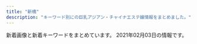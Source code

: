 ```yaml
---
title: "新橋"
description: "キーワード別にの巨乳アジアン・チャイナエステ嬢情報をまとめました。"
---
```


新着画像と新着キーワードをまとめています。
2021年02月03日の情報です。

<DmmAffiliateIns />
<KeywordTable
  shops={
    [
    {
        "station": "JR\u6d5c\u677e\u753a\u99c5\u5317\u53e3",
        "url": "https://hamamatsucho-mensesthe.net/",
        "keywords": {
            "D": 32,
            "E": 11,
            "C": 7
        },
        "name": "SERA",
        "img_links": [
            "https://hamamatsucho-mensesthe.net/images/footer-r.png",
            "https://hamamatsucho-mensesthe.net/staff/top/mitsuki-s1.jpg",
            "https://hamamatsucho-mensesthe.net/wp/images/clear.png",
            "https://hamamatsucho-mensesthe.net/wp/wp-content/uploads/2020/11/urara.jpg",
            "https://hamamatsucho-mensesthe.net/images/clear.png",
            "https://hamamatsucho-mensesthe.net/wp/icon/line.png",
            "https://hamamatsucho-mensesthe.net/wp/wp-content/uploads/2019/10/eri-150x150.jpg",
            "https://hamamatsucho-mensesthe.net/staff/top/rin-s1.jpg",
            "https://hamamatsucho-mensesthe.net/room/room-l3.jpg",
            "https://hamamatsucho-mensesthe.net/link/mens-esthe.png",
            "https://hamamatsucho-mensesthe.net/staff/top/ayaka-s1.jpg",
            "https://hamamatsucho-mensesthe.net/room/room-l1.jpg",
            "https://hamamatsucho-mensesthe.net/staff/top/yuna-s1.jpg",
            "https://hamamatsucho-mensesthe.net/room/room-l6.jpg",
            "https://hamamatsucho-mensesthe.net/wp/wp-content/uploads/2019/07/587590BB-96D0-4887-BE26-3B1413FF7283-150x150.jpeg",
            "https://hamamatsucho-mensesthe.net/wp/wp-content/uploads/2021/01/yuna.jpg",
            "https://hamamatsucho-mensesthe.net/icon/twitter.png",
            "https://hamamatsucho-mensesthe.net/staff/top/miyu-s1.jpg",
            "https://hamamatsucho-mensesthe.net/wp/images/mensesthe.jpg",
            "https://hamamatsucho-mensesthe.net/wp/wp-content/uploads/2020/08/ayaka.jpg",
            "https://hamamatsucho-mensesthe.net/room/room-l2.jpg",
            "https://hamamatsucho-mensesthe.net/images/flower.png",
            "https://hamamatsucho-mensesthe.net/wp/wp-content/uploads/2019/07/0677E994-1DBF-4E0E-AB70-7CA5C034B140-150x150.jpeg",
            "https://hamamatsucho-mensesthe.net/wp/wp-content/uploads/2020/01/misaki-l2.jpg",
            "https://hamamatsucho-mensesthe.net/icon/facebook.png",
            "https://hamamatsucho-mensesthe.net/icon/google_plus.png",
            "https://hamamatsucho-mensesthe.net/room/room-l4.jpg",
            "https://hamamatsucho-mensesthe.net/wp/wp-content/uploads/2020/01/emi-l1.jpg",
            "https://hamamatsucho-mensesthe.net/wp/wp-content/uploads/2020/02/stand-by.jpg",
            "https://hamamatsucho-mensesthe.net/wp/images/top2.jpg",
            "https://hamamatsucho-mensesthe.net/wp/images/top3.jpg",
            "https://hamamatsucho-mensesthe.net/images/footer-l.png",
            "https://hamamatsucho-mensesthe.net/wp/wp-content/uploads/2020/01/nao.jpg",
            "https://hamamatsucho-mensesthe.net/staff/top/emi-s1.jpg",
            "https://hamamatsucho-mensesthe.net/wp/wp-content/uploads/2019/05/rin-150x150.jpg",
            "https://hamamatsucho-mensesthe.net/wp/icon/facebook.png",
            "https://hamamatsucho-mensesthe.net/staff/top/nao-s1.jpg",
            "https://hamamatsucho-mensesthe.net/staff/top/aki-s1.jpg",
            "https://hamamatsucho-mensesthe.net/wp/wp-content/uploads/2020/09/rin.jpg",
            "https://hamamatsucho-mensesthe.net/icon/line.png",
            "https://hamamatsucho-mensesthe.net/wp/wp-content/uploads/2020/10/aki-150x150.jpg",
            "https://hamamatsucho-mensesthe.net/wp/wp-content/uploads/2020/01/mitsuki.jpg",
            "https://hamamatsucho-mensesthe.net/wp/images/top1.jpg",
            "https://hamamatsucho-mensesthe.net/room/room-l5.jpg",
            "https://hamamatsucho-mensesthe.net/wp/wp-content/uploads/2020/02/1714CAA8-3D57-4009-AB72-F5A8E6B60310.jpeg",
            "https://hamamatsucho-mensesthe.net/wp/icon/google_plus.png",
            "https://hamamatsucho-mensesthe.net/wp/icon/twitter.png"
        ]
    },
    {
        "url": "https://minazuki-tokyo.com/",
        "name": "\u6c34\u7121\u6708\uff5e\u307f\u306a\u3065\u304d\uff5e",
        "img_links": [
            "https://minazuki-tokyo.com/wp-content/uploads/2020/11/news05-390x195.png",
            "https://minazuki-tokyo.com/wp-content/uploads/2021/02/add3.png",
            "https://minazuki-tokyo.com/wp-content/uploads/2020/11/staff3.png",
            "https://minazuki-tokyo.com/wp-content/uploads/2020/11/staff6-200x200.png",
            "https://minazuki-tokyo.com/wp-content/uploads/2020/11/staff2-200x200.png",
            "https://minazuki-tokyo.com/wp-content/uploads/2020/11/news06-640x348.png",
            "https://minazuki-tokyo.com/wp-content/uploads/2020/11/photo02.png",
            "https://minazuki-tokyo.com/wp-content/uploads/2020/11/photo03.png",
            "https://minazuki-tokyo.com/wp-content/uploads/2020/11/top1.png",
            "https://minazuki-tokyo.com/wp-content/uploads/2020/11/news01-200x200.png",
            "https://minazuki-tokyo.com/wp-content/uploads/2020/11/news05-200x200.png",
            "https://minazuki-tokyo.com/wp-content/uploads/2020/11/news05-640x348.png",
            "https://minazuki-tokyo.com/wp-content/uploads/2020/11/sub03_p.png",
            "https://minazuki-tokyo.com/wp-content/uploads/2020/11/news04-640x348.png",
            "https://minazuki-tokyo.com/wp-content/uploads/2020/11/price.png",
            "https://minazuki-tokyo.com/wp-content/uploads/2020/11/staff5-200x200.png",
            "https://minazuki-tokyo.com/wp-content/uploads/2020/11/news06-200x200.png",
            "https://minazuki-tokyo.com/wp-content/uploads/2020/11/staff2.png",
            "https://minazuki-tokyo.com/wp-content/uploads/2020/11/news03-200x200.png",
            "https://minazuki-tokyo.com/wp-content/uploads/2020/11/news04-390x195.png",
            "https://minazuki-tokyo.com/wp-content/uploads/2020/11/news03-390x195.png",
            "https://minazuki-tokyo.com/wp-content/uploads/2020/11/news07-200x200.png",
            "https://minazuki-tokyo.com/wp-content/uploads/2020/11/staff1-200x200.png",
            "https://minazuki-tokyo.com/wp-content/uploads/2020/11/news07-390x195.png",
            "https://minazuki-tokyo.com/wp-content/uploads/2020/11/news03-640x348.png",
            "https://minazuki-tokyo.com/wp-content/uploads/2020/12/add2.png",
            "https://minazuki-tokyo.com/wp-content/uploads/2020/11/sub04_p.png",
            "https://minazuki-tokyo.com/wp-content/uploads/2020/11/sub01_p.png",
            "https://minazuki-tokyo.com/wp-content/uploads/2020/11/photo05.png",
            "https://minazuki-tokyo.com/wp-content/uploads/2020/11/staff5.png",
            "https://minazuki-tokyo.com/wp-content/uploads/2020/11/news07-640x348.png",
            "https://minazuki-tokyo.com/wp-content/uploads/2020/11/sub02_p.png",
            "https://minazuki-tokyo.com/wp-content/uploads/2020/11/staff3-200x200.png",
            "https://minazuki-tokyo.com/wp-content/uploads/2020/11/news06-390x195.png",
            "https://minazuki-tokyo.com/wp-content/uploads/2020/11/staff6.png",
            "https://minazuki-tokyo.com/wp-content/uploads/2020/11/photo01.png",
            "https://minazuki-tokyo.com/wp-content/uploads/2020/11/photo04.png",
            "https://minazuki-tokyo.com/wp-content/uploads/2020/11/staff1.png",
            "https://minazuki-tokyo.com/wp-content/uploads/2020/11/news01-390x195.png",
            "https://minazuki-tokyo.com/wp-content/uploads/2020/11/news01-640x348.png"
        ],
        "station": "JR\u6d5c\u677e\u753a\u99c5\u5357\u53e3",
        "keywords": {
            "86": 2,
            "90": 1,
            "87": 2,
            "83": 3,
            "C": 1
        }
    },
    {
        "img_links": [
            "http://www.k-harunoie.info/imge/p-2.jpg",
            "http://www.k-harunoie.info/imge/s0.png",
            "http://www.k-harunoie.info/imge/s1.png",
            "http://www.k-harunoie.info/imge/tel.png",
            "http://www.k-harunoie.info/imge/ta.png",
            "http://www.k-harunoie.info/imge/staff_t.jpg",
            "http://www.k-harunoie.info/imge/service1.jpg",
            "http://www.k-harunoie.info/imge/interior_t.jpg",
            "http://www.k-harunoie.info/imge/int2.png",
            "http://www.k-harunoie.info/imge/service3.jpg",
            "http://www.k-harunoie.info/imge/p-1.jpg",
            "http://www.k-harunoie.info/imge/botton.jpg",
            "http://www.k-harunoie.info/imge/service2.jpg",
            "http://www.k-harunoie.info/imge/sys.png",
            "http://www.k-harunoie.info/imge/p-4.jpg",
            "http://www.k-harunoie.info/imge/p-5.jpg"
        ],
        "name": "\u6625\u306e\u5bb6",
        "keywords": {},
        "station": "JR\u7530\u753a\u99c5\u6771\u53e3",
        "url": "http://www.k-harunoie.info/"
    },
    {
        "name": "\u7e01",
        "keywords": {
            "C": 15
        },
        "url": "http://tamachi-en.link/",
        "img_links": [
            "http://tamachi-en.link/images/g2.jpg",
            "http://tamachi-en.link/images/mobile.png",
            "http://tamachi-en.link/images/zi_link.png",
            "http://tamachi-en.link/images/g3.jpg",
            "http://tamachi-en.link/images/g0.jpg",
            "http://tamachi-en.link/images/g8.jpg",
            "http://tamachi-en.link/images/new1.jpg",
            "http://tamachi-en.link/images/zi_staff.png",
            "http://tamachi-en.link/images/g4.jpg",
            "http://tamachi-en.link/images/top.jpg",
            "http://tamachi-en.link/images/g6.jpg",
            "http://tamachi-en.link/images/g1.jpg",
            "http://tamachi-en.link/images/g5.jpg"
        ],
        "station": "JR\u7530\u753a\u99c5\u6771\u53e3"
    },
    {
        "keywords": {},
        "name": "\u862d \u990a\u8eab\u9928",
        "url": "http://heal-arm.com/",
        "img_links": [
            "http://heal-arm.com/media/sites/6/2020/05/2.jpg",
            "http://heal-arm.com/media/sites/6/2020/05/4.jpg",
            "http://heal-arm.com/media/sites/6/elementor/thumbs/favicon-p04pr4k6jngsiakzwccm2bkknysbm22i953lrof2dk.png",
            "http://heal-arm.com/media/sites/6/2021/01/5569E868-7ACE-4BF2-9F7C-D9B6DD8BCB4A.jpeg",
            "http://heal-arm.com/media/sites/6/2020/12/1.jpg",
            "http://heal-arm.com/media/sites/6/2020/05/1.jpg",
            "http://heal-arm.com/media/sites/6/2020/05/3.jpg",
            "http://heal-arm.com/media/sites/6/2020/05/favicon.png",
            "http://heal-arm.com/media/sites/6/2020/05/1-1.jpg",
            "http://heal-arm.com/media/sites/6/2020/05/3-1.jpg",
            "http://heal-arm.com/media/sites/6/2021/01/5569E868-7ACE-4BF2-9F7C-D9B6DD8BCB4A-225x300.jpeg",
            "http://heal-arm.com/media/sites/6/2020/05/2-1.jpg"
        ],
        "station": "JR\u65b0\u6a4b\u99c5\u65e5\u6bd4\u8c37\u53e3"
    },
    {
        "img_links": [
            "http://body-heal.net/js/sliderLine/slide_next.png",
            "http://body-heal.net/staffPhoto/b20180721035111.jpg",
            "http://body-heal.net/images/access/02.jpg",
            "http://body-heal.net/images/store/06.jpg",
            "http://body-heal.net/images/access/04.jpg",
            "http://body-heal.net/staffPhoto/b20190218130854.jpg",
            "http://body-heal.net/images/store/01.jpg",
            "http://body-heal.net/images/access/03.jpg",
            "http://body-heal.net/staffPhoto/b20190608220420.jpg",
            "http://body-heal.net/images/access/01.jpg",
            "http://body-heal.net/staffPhoto/b20190117105438.jpg",
            "http://body-heal.net/images/store/05.jpg",
            "http://body-heal.net/uploadfiles/images/campaignBodyHealNet.jpg",
            "http://body-heal.net/staffPhoto/b20190608222039.jpg",
            "http://body-heal.net/images/show.jpg",
            "http://body-heal.net/js/sliderLine/slide_prev.png",
            "http://body-heal.net/staffPhoto/b20180926231950.jpg",
            "http://body-heal.net/images/access/05.jpg",
            "http://body-heal.net/images/store/04.jpg",
            "http://body-heal.net/staffPhoto/b20190120201033.jpg"
        ],
        "name": "Tami",
        "station": "JR\u7530\u753a\u99c5\u4e09\u7530\u53e3",
        "url": "http://body-heal.net/",
        "keywords": {
            "E": 6,
            "87": 6,
            "84": 4,
            "88": 10,
            "85": 4
        }
    },
    {
        "name": "LEON",
        "img_links": [
            "http://es-leon.link/images/nav_link03_no.png",
            "http://es-leon.link/photos/sites/45/2021/01/2021012704390070.jpg",
            "http://es-leon.link/photos/sites/45/2021/01/2021012715504278.jpg",
            "http://es-leon.link/images/qr.png",
            "http://es-leon.link/photos/sites/45/2021/01/2021010815022674.jpg",
            "http://es-leon.link/photos/sites/45/2020/10/2020100103284496.jpg",
            "http://es-leon.link/images/guide7.jpg",
            "http://es-leon.link/photos/sites/45/2020/11/2020110919590942.jpg",
            "http://es-leon.link/photos/sites/45/2020/10/2020102507510838.jpg",
            "http://es-leon.link/photos/sites/45/2020/10/2020101318405051.jpg",
            "http://es-leon.link/photos/sites/45/2021/01/202101191348045.jpg",
            "http://es-leon.link/photos/sites/45/2020/10/2020100103205186.jpg",
            "http://es-leon.link/photos/sites/45/2020/11/2020110919593136.jpg",
            "http://es-leon.link/photos/sites/45/2020/10/2020101318300043.jpg",
            "http://es-leon.link/photos/sites/45/2021/01/2021011203314329.jpg",
            "http://es-leon.link/photos/sites/45/2020/12/2020120418570321.jpg",
            "http://es-leon.link/images/nav_link01_no.png",
            "http://es-leon.link/photos/sites/45/2020/10/202010010328436.jpg",
            "http://es-leon.link/photos/sites/45/2020/10/2020101205420372.jpg",
            "http://es-leon.link/images/slider03.jpg",
            "http://es-leon.link/photos/sites/45/2020/11/2020110919595348.jpg",
            "http://es-leon.link/photos/sites/45/2021/01/2021012715354091.jpg",
            "http://es-leon.link/photos/sites/45/2021/01/2021013016413450.jpg",
            "http://es-leon.link/images/slider02.jpg",
            "http://es-leon.link/images/guide1.jpg",
            "http://es-leon.link/images/slider04.jpg",
            "http://es-leon.link/images/slider01.jpg",
            "http://es-leon.link/images/nav_link07_no.png",
            "http://es-leon.link/photos/sites/45/2020/10/2020100103034891.jpg",
            "http://es-leon.link/photos/sites/45/2020/11/2020110219263997.jpg",
            "http://es-leon.link/images/img_info.jpg",
            "http://es-leon.link/images/guide3.jpg",
            "http://es-leon.link/images/guide4.jpg",
            "http://es-leon.link/photos/sites/45/2020/10/2020102507501385.jpg",
            "http://es-leon.link/images/nav_link05_no.png",
            "http://es-leon.link/images/nav_link04_no.png",
            "http://es-leon.link/photos/sites/45/2021/01/2021010815020621.jpg",
            "http://es-leon.link/photos/sites/45/2020/10/2020100103205050.jpg",
            "http://es-leon.link/images/card.png",
            "http://es-leon.link/photos/sites/45/2020/11/2020110919573849.jpg",
            "http://es-leon.link/images/lineline.png",
            "http://es-leon.link/photos/sites/45/2020/10/2020101404192576.jpg",
            "http://es-leon.link/photos/sites/45/2021/02/2021020315365382.jpg",
            "http://es-leon.link/photos/sites/45/2020/10/2020101318402898.jpg",
            "http://es-leon.link/images/nav_link06_no.png",
            "http://es-leon.link/images/guide5.jpg",
            "http://es-leon.link/images/slider00.jpg",
            "http://es-leon.link/photos/sites/45/2020/10/2020100103240520.jpg",
            "http://es-leon.link/photos/sites/45/2020/10/2020100103240526.jpg",
            "http://es-leon.link/photos/sites/45/2020/10/2020101318294854.jpg",
            "http://es-leon.link/images/profile.png",
            "http://es-leon.link/photos/sites/45/2020/10/2020102507495672.jpg",
            "http://es-leon.link/photos/sites/45/2020/12/2020120418563847.jpg",
            "http://es-leon.link/photos/sites/45/2020/10/2020102507504664.jpg",
            "http://es-leon.link/photos/sites/45/2020/10/2020102507503499.jpg",
            "http://es-leon.link/photos/sites/45/2020/10/2020101318404076.jpg",
            "http://es-leon.link/images/guide8.jpg",
            "http://es-leon.link/images/guide6.jpg",
            "http://es-leon.link/photos/sites/45/2021/01/2021013015574893.jpg",
            "http://es-leon.link/images/pagetop.jpg",
            "http://es-leon.link/photos/sites/45/2020/10/2020101205424345.jpg",
            "http://es-leon.link/images/nav_link02_no.png",
            "http://es-leon.link/photos/sites/45/2020/11/2020111904152242.jpg",
            "http://es-leon.link/images/guide2.png",
            "http://es-leon.link/photos/sites/45/2021/01/2021012518580693.jpg",
            "http://es-leon.link/photos/sites/45/2020/11/2020110919583922.jpg",
            "http://es-leon.link/images/guide2.jpg",
            "http://es-leon.link/images/guide1.png",
            "http://es-leon.link/photos/sites/45/2020/10/2020100103205130.jpg",
            "http://es-leon.link/images/header.png",
            "http://es-leon.link/photos/sites/45/2020/10/2020101205422328.jpg"
        ],
        "keywords": {
            "86": 19,
            "84": 2,
            "88": 4,
            "85": 11,
            "\u80f8": 1,
            "90": 2
        },
        "station": "JR\u65b0\u6a4b\u99c5\u70cf\u68ee\u53e3",
        "url": "http://es-leon.link/"
    },
    {
        "name": "\u672a\u6765",
        "station": "JR\u65b0\u6a4b\u99c5\u70cf\u68ee\u53e3",
        "keywords": {},
        "url": "http://kokoro-spa.info/",
        "img_links": [
            "http://kokoro-spa.info/img/pickup.jpg",
            "http://kokoro-spa.info/img/ttl_news.png",
            "http://kokoro-spa.info/img/shop/no-pic.jpg",
            "http://kokoro-spa.info/img/qrcode.png",
            "http://kokoro-spa.info/img/slider/2.jpg",
            "http://kokoro-spa.info/img/ttl_info.png",
            "http://kokoro-spa.info/img/shop/kanban.jpg"
        ]
    },
    {
        "img_links": [
            "https://hamamatsucho-mensesthe.com/button/staff.png",
            "https://hamamatsucho-mensesthe.com/room/3.jpg",
            "https://hamamatsucho-mensesthe.com/staff2/wp-content/uploads/2020/11/momo02.png",
            "https://hamamatsucho-mensesthe.com/menu/friend.png",
            "https://hamamatsucho-mensesthe.com/icon/facebook.png",
            "https://hamamatsucho-mensesthe.com/staff2/wp-content/uploads/2021/01/maki05.png",
            "https://hamamatsucho-mensesthe.com/staff/yoko-l1.jpg",
            "https://hamamatsucho-mensesthe.com/staff2/wp-content/uploads/2020/11/siruet.png",
            "https://hamamatsucho-mensesthe.com/kumi2.jpg",
            "https://hamamatsucho-mensesthe.com/miyuki01.png",
            "https://hamamatsucho-mensesthe.com/staff/nana-s1.jpg",
            "https://hamamatsucho-mensesthe.com/button/home.png",
            "https://hamamatsucho-mensesthe.com/room/esthe3.jpg",
            "https://hamamatsucho-mensesthe.com/button/sche.png",
            "https://hamamatsucho-mensesthe.com/images/footer-l.png",
            "https://hamamatsucho-mensesthe.com/kumi1.jpg",
            "https://hamamatsucho-mensesthe.com/staff/nana-l1.jpg",
            "https://hamamatsucho-mensesthe.com/room/1.jpg",
            "https://hamamatsucho-mensesthe.com/staff/yuyu-s1.jpg",
            "https://hamamatsucho-mensesthe.com/images/main1.jpg",
            "https://hamamatsucho-mensesthe.com/icon/line.png",
            "https://hamamatsucho-mensesthe.com/images/main-sp.jpg",
            "https://hamamatsucho-mensesthe.com/staff2/wp-content/uploads/2020/02/yaya02.png",
            "https://hamamatsucho-mensesthe.com/staff/yoko-s1.jpg",
            "https://hamamatsucho-mensesthe.com/room/esthe2.jpg",
            "https://hamamatsucho-mensesthe.com/menu/info.png",
            "https://hamamatsucho-mensesthe.com/2018/11/23/arisa-s1.jpg",
            "https://hamamatsucho-mensesthe.com/2018/06/12/yoko-s1.jpg",
            "https://hamamatsucho-mensesthe.com/2018/12/21/koko-s1.jpg",
            "https://hamamatsucho-mensesthe.com/room/4.jpg",
            "https://hamamatsucho-mensesthe.com/2018/12/21/yuyu-s1.jpg",
            "https://hamamatsucho-mensesthe.com/staff/koko-s1.jpg",
            "https://hamamatsucho-mensesthe.com/staff2/wp-content/uploads/2019/12/haru-1.png",
            "https://hamamatsucho-mensesthe.com/images/clear.png",
            "https://hamamatsucho-mensesthe.com/menu/gallery.png",
            "https://hamamatsucho-mensesthe.com/staff2/wp-content/uploads/2020/11/yuyu03.png",
            "https://hamamatsucho-mensesthe.com/images/footer-r.png",
            "https://hamamatsucho-mensesthe.com/staff2/wp-content/uploads/2019/12/yuki22-1.png",
            "https://hamamatsucho-mensesthe.com/2018/03/02/anna-s1.jpg",
            "https://hamamatsucho-mensesthe.com/staff/koko-l1.jpg",
            "https://hamamatsucho-mensesthe.com/staff2/wp-content/uploads/2021/01/miyuki01.png",
            "https://hamamatsucho-mensesthe.com/2018/06/08/hana-s2.jpg",
            "https://hamamatsucho-mensesthe.com/staff/arisa-l1.jpg",
            "https://hamamatsucho-mensesthe.com/staff/yuyu-l1.jpg",
            "https://hamamatsucho-mensesthe.com/2017/10/08/ruru-s1.jpg",
            "https://hamamatsucho-mensesthe.com/menu/sche.png",
            "https://hamamatsucho-mensesthe.com/room/esthe1.jpg",
            "https://hamamatsucho-mensesthe.com/room/2.jpg",
            "https://hamamatsucho-mensesthe.com/images/header3.png",
            "https://hamamatsucho-mensesthe.com/staff2/wp-content/uploads/2019/12/nanami02-2.png",
            "https://hamamatsucho-mensesthe.com/staff2/wp-content/uploads/2020/01/ai01.png",
            "https://hamamatsucho-mensesthe.com/menu/home.png",
            "https://hamamatsucho-mensesthe.com/icon/twitter.png",
            "https://hamamatsucho-mensesthe.com/icon/google_plus.png",
            "https://hamamatsucho-mensesthe.com/staff/arisa-s1.jpg"
        ],
        "station": "JR\u6d5c\u677e\u753a\u99c5\u5317\u53e3",
        "name": "Oriental Spa",
        "url": "https://hamamatsucho-mensesthe.com/",
        "keywords": {
            "D": 6,
            "E": 1,
            "F": 5
        }
    },
    {
        "img_links": [
            "http://romantic-est.com/images/cg011.jpg",
            "http://romantic-est.com/images/icon_new.png",
            "http://romantic-est.com/images/mainvisual_02.jpg",
            "http://romantic-est.com/images/sys02.jpg",
            "http://romantic-est.com/images/cg031.jpg",
            "http://romantic-est.com/images/cg06.jpg",
            "http://romantic-est.com/images/con03.jpg",
            "http://romantic-est.com/images/cg03.jpg",
            "http://romantic-est.com/images/cg02.jpg",
            "http://romantic-est.com/images/cg021.jpg",
            "http://romantic-est.com/images/sw_tel.png",
            "http://romantic-est.com/images/cg041.jpg",
            "http://romantic-est.com/images/cg04.jpg",
            "http://romantic-est.com/images/mainvisual_01_s.jpg",
            "http://romantic-est.com/images/cg01.jpg",
            "http://romantic-est.com/images/trigger.jpg",
            "http://romantic-est.com/images/sw_home.png",
            "http://romantic-est.com/images/mainvisual_02_s.jpg",
            "http://romantic-est.com/images/sys03.jpg",
            "http://romantic-est.com/images/cg05.jpg",
            "http://romantic-est.com/images/sys01.jpg",
            "http://romantic-est.com/images/req_03.jpg",
            "http://romantic-est.com/images/head_interior.jpg",
            "http://romantic-est.com/images/mainvisual_01.jpg",
            "http://romantic-est.com/images/con01.jpg",
            "http://romantic-est.com/images/cg032.jpg",
            "http://romantic-est.com/images/con02.jpg",
            "http://romantic-est.com/images/head_therapist.jpg"
        ],
        "url": "http://romantic-est.com/",
        "name": "\u30a2\u30ea\u30b9 Aroma \u65b0\u6a4b\u5e97",
        "keywords": {},
        "station": "JR\u65b0\u6a4b\u99c5\u70cf\u68ee\u53e3"
    },
    {
        "name": "Yuki\u2019s House",
        "station": "JR\u6d5c\u677e\u753a\u99c5\u5357\u53e3",
        "img_links": [
            "http://yukizhouse00.web.fc2.com/images/portfolio/work-5.jpg",
            "http://yukizhouse00.web.fc2.com/images/portfolio/work-1.jpg",
            "http://yukizhouse00.web.fc2.com/images/slider/slid2.jpg",
            "http://yukizhouse00.web.fc2.com/images/portfolio/work-4.jpg",
            "http://yukizhouse00.web.fc2.com/images/portfolio/work-3.jpg",
            "http://yukizhouse00.web.fc2.com/images/portfolio/work-6.jpg",
            "http://yukizhouse00.web.fc2.com/images/portfolio/work-2.jpg",
            "http://yukizhouse00.web.fc2.com/images/slider/slid1.jpg"
        ],
        "url": "http://yukizhouse00.web.fc2.com/",
        "keywords": {}
    },
    {
        "url": "http://www.shiawasenojikan.esjp.info/",
        "station": "JR\u65b0\u6a4b\u99c5\u65e5\u6bd4\u8c37\u53e3",
        "img_links": [
            "http://www.shiawasenojikan.esjp.info/images/link_t.jpg",
            "http://www.shiawasenojikan.esjp.info/files/009.jpg",
            "http://www.shiawasenojikan.esjp.info/files/010.jpg",
            "http://www.shiawasenojikan.esjp.info/images/mobile.jpg",
            "http://www.shiawasenojikan.esjp.info/images/head.jpg",
            "http://www.shiawasenojikan.esjp.info/files/001.jpg",
            "http://www.shiawasenojikan.esjp.info/images/sys2.jpg",
            "http://www.shiawasenojikan.esjp.info/images/int2.jpg",
            "http://www.shiawasenojikan.esjp.info/images/sys1.jpg",
            "http://www.shiawasenojikan.esjp.info/images/news.jpg",
            "http://www.shiawasenojikan.esjp.info/images/tel.jpg",
            "http://www.shiawasenojikan.esjp.info/files/015.jpg",
            "http://www.shiawasenojikan.esjp.info/images/staff_t.jpg",
            "http://www.shiawasenojikan.esjp.info/files/003.jpg",
            "http://www.shiawasenojikan.esjp.info/images/interior_t.jpg"
        ],
        "name": "\u5e78\u305b\u306e\u6642\u9593",
        "keywords": {
            "86": 1,
            "87": 3,
            "88": 1,
            "D": 5
        }
    },
    {
        "keywords": {
            "E": 6,
            "F": 12,
            "C": 12
        },
        "img_links": [
            "https://hamamatsucho-esthe.work/room/3-l.jpg",
            "https://hamamatsucho-esthe.work/room/2-s.jpg",
            "https://hamamatsucho-esthe.work/button/blog.png",
            "https://hamamatsucho-esthe.work/2019/01/14/emi-s1.jpg",
            "https://hamamatsucho-esthe.work/2019/11/05/nanami-s1.jpg",
            "https://hamamatsucho-esthe.work/staff/momo-l1.jpg",
            "https://hamamatsucho-esthe.work/menu/gallery.png",
            "https://hamamatsucho-esthe.work/icon/facebook.png",
            "https://hamamatsucho-esthe.work/2019/06/14/riri-s1.jpg",
            "https://hamamatsucho-esthe.work/2020/07/30/maki-s1.jpg",
            "https://hamamatsucho-esthe.work/room/esthe3.jpg",
            "https://hamamatsucho-esthe.work/room/esthe1.jpg",
            "https://hamamatsucho-esthe.work/room/esthe2.jpg",
            "https://hamamatsucho-esthe.work/staff/riko-s1.jpg",
            "https://hamamatsucho-esthe.work/staff/momo-s1.jpg",
            "https://hamamatsucho-esthe.work/room/1-s.jpg",
            "https://hamamatsucho-esthe.work/images/flower.png",
            "https://hamamatsucho-esthe.work/images/footer-l.png",
            "https://hamamatsucho-esthe.work/icon/twitter.png",
            "https://hamamatsucho-esthe.work/2018/12/26/sayaka-s1.jpg",
            "https://hamamatsucho-esthe.work/room/4-s.jpg",
            "https://hamamatsucho-esthe.work/images/main-sp.jpg",
            "https://hamamatsucho-esthe.work/staff/sora-l1.jpg",
            "https://hamamatsucho-esthe.work/room/2-l.jpg",
            "https://hamamatsucho-esthe.work/staff/yuki-l1.jpg",
            "https://hamamatsucho-esthe.work/button/staff.png",
            "https://hamamatsucho-esthe.work/2018/09/10/misa-s1.jpg",
            "https://hamamatsucho-esthe.work/menu/home.png",
            "https://hamamatsucho-esthe.work/staff/yuki-s1.jpg",
            "https://hamamatsucho-esthe.work/images/qrcode.png",
            "https://hamamatsucho-esthe.work/2019/05/25/koko-s1.jpg",
            "https://hamamatsucho-esthe.work/button/home.png",
            "https://hamamatsucho-esthe.work/staff/maki-s1.jpg",
            "https://hamamatsucho-esthe.work/staff/nanami-s1.jpg",
            "https://hamamatsucho-esthe.work/2018/11/09/kana-s1.jpg",
            "https://hamamatsucho-esthe.work/icon/line.png",
            "https://hamamatsucho-esthe.work/staff/maki-l1.jpg",
            "https://hamamatsucho-esthe.work/2018/09/10/sora-s1.jpg",
            "https://hamamatsucho-esthe.work/2020/11/06/momo-s1.jpg",
            "https://hamamatsucho-esthe.work/icon/google_plus.png",
            "https://hamamatsucho-esthe.work/2019/05/25/riko-s1.jpg",
            "https://hamamatsucho-esthe.work/images/main1.jpg",
            "https://hamamatsucho-esthe.work/menu/friend.png",
            "https://hamamatsucho-esthe.work/menu/info.png",
            "https://hamamatsucho-esthe.work/staff/nanami-l1.jpg",
            "https://hamamatsucho-esthe.work/room/4-l.jpg",
            "https://hamamatsucho-esthe.work/menu/blog.png",
            "https://hamamatsucho-esthe.work/room/3-s.jpg",
            "https://hamamatsucho-esthe.work/images/clear.png",
            "https://hamamatsucho-esthe.work/2020/01/05/yuki-s1.jpg",
            "https://hamamatsucho-esthe.work/staff/sora-s1.jpg",
            "https://hamamatsucho-esthe.work/images/footer-r.png",
            "https://hamamatsucho-esthe.work/room/1-l.jpg"
        ],
        "url": "https://hamamatsucho-esthe.work/",
        "station": "JR\u6d5c\u677e\u753a\u99c5\u5317\u53e3",
        "name": "Artemis"
    },
    {
        "station": "JR\u6d5c\u677e\u753a\u99c5\u5357\u53e3",
        "name": "Pandora*\u30d1\u30f3\u30c9\u30e9",
        "keywords": {},
        "url": "http://www.es-tokyo.link",
        "img_links": [
            "http://www.es-tokyo.link/images/tel.jpg",
            "http://www.es-tokyo.link/img/kaori1.jpg",
            "http://www.es-tokyo.link/img/izumi2.jpg",
            "http://www.es-tokyo.link/images/24.jpg",
            "http://www.es-tokyo.link/img/miwa1.jpg",
            "http://www.es-tokyo.link/images/22.jpg",
            "http://www.es-tokyo.link/img/erin2.jpg",
            "http://www.es-tokyo.link/images/27.jpg",
            "http://www.es-tokyo.link/img/izumi1.jpg",
            "http://www.es-tokyo.link/images/28.jpg",
            "http://www.es-tokyo.link/images/mobile.jpg",
            "http://www.es-tokyo.link/img/suzu1.jpg",
            "http://www.es-tokyo.link/images/sys1.jpg",
            "http://www.es-tokyo.link/images/staff_t.jpg",
            "http://www.es-tokyo.link/images/20.jpg",
            "http://www.es-tokyo.link/img/momoko1.jpg",
            "http://www.es-tokyo.link/images/5.jpg",
            "http://www.es-tokyo.link/images/19.jpg",
            "http://www.es-tokyo.link/images/news.jpg",
            "http://www.es-tokyo.link/img/rin1.jpg",
            "http://www.es-tokyo.link/images/3.jpg",
            "http://www.es-tokyo.link/img/minami1.jpg",
            "http://www.es-tokyo.link/img/erin1.jpg",
            "http://www.es-tokyo.link/images/23.jpg",
            "http://www.es-tokyo.link/images/s1.png",
            "http://www.es-tokyo.link/images/32.jpg",
            "http://www.es-tokyo.link/img/naomi1.jpg",
            "http://www.es-tokyo.link/images/30.jpg",
            "http://www.es-tokyo.link/images/b1.jpg",
            "http://www.es-tokyo.link/images/head.jpg",
            "http://www.es-tokyo.link/images/25.jpg",
            "http://www.es-tokyo.link/img/minami2.jpg",
            "http://www.es-tokyo.link/images/int1.jpg",
            "http://www.es-tokyo.link/images/b3.jpg",
            "http://www.es-tokyo.link/images/9.jpg",
            "http://www.es-tokyo.link/images/newface.jpg",
            "http://www.es-tokyo.link/images/b2.jpg",
            "http://www.es-tokyo.link/images/int2.jpg",
            "http://www.es-tokyo.link/images/sys2.jpg",
            "http://www.es-tokyo.link/img/yui1.jpg",
            "http://www.es-tokyo.link/img/hikari1.jpg",
            "http://www.es-tokyo.link/images/31.jpg",
            "http://www.es-tokyo.link/img/emili1.jpg",
            "http://www.es-tokyo.link/img/mayu1.jpg",
            "http://www.es-tokyo.link/img/ami1.jpg",
            "http://www.es-tokyo.link/images/interior_t.jpg"
        ]
    },
    {
        "img_links": [
            "https://aroma-queen.work/images/st/st_koko_1.jpg",
            "https://aroma-queen.work/images/st/st_kiki_1.jpg",
            "https://aroma-queen.work/images/st/st_risa_2.jpg",
            "https://aroma-queen.work/images/st/st_aya.jpg",
            "https://aroma-queen.work/images/st/st_20.jpg",
            "https://aroma-queen.work/images/st/st_rei_2.jpg",
            "https://aroma-queen.work/images/st/st_jj_1.jpg",
            "https://aroma-queen.work/images/st/st_18.jpg",
            "https://aroma-queen.work/images/st/st_four1.jpg",
            "https://aroma-queen.work/images/st/st_sofea_2.jpg",
            "https://aroma-queen.work/images/st/st_jasmine_1.jpg",
            "https://aroma-queen.work/images/st/st_21.jpg",
            "https://aroma-queen.work/images/st/st_rinda_6.jpg",
            "https://aroma-queen.work/images/st/st_hara3.jpg",
            "https://aroma-queen.work/images/st/st_jerry.jpg",
            "https://aroma-queen.work/images/st/st_nan.jpg",
            "https://aroma-queen.work/images/st/st_coco_1.jpg",
            "https://aroma-queen.work/images/st/st_cake_1.jpg",
            "https://aroma-queen.work/images/st/st_minto_1.jpg",
            "https://aroma-queen.work/images/st/st_shizuka_1.jpg",
            "https://aroma-queen.work/images/st/st_risa_1.jpg",
            "https://aroma-queen.work/images/st/st_saya_0.jpg",
            "https://aroma-queen.work/images/st/st_kaori_1.jpg",
            "https://aroma-queen.work/images/st/st_bibi_2.jpg",
            "https://aroma-queen.work/images/top_campaign_spring.jpg",
            "https://aroma-queen.work/images/st/st_joy_1.jpg",
            "https://aroma-queen.work/images/st/st_hana_1.jpg",
            "https://aroma-queen.work/images/st/st_sayuri_1.jpg",
            "https://aroma-queen.work/images/st/st_10_2.jpg",
            "https://aroma-queen.work/images/st/st_lucy_3.jpg",
            "https://aroma-queen.work/images/st/st_rinda_1.jpg",
            "https://aroma-queen.work/images/st/st_hara.jpg",
            "https://aroma-queen.work/images/st/st_kiki2.jpg",
            "https://aroma-queen.work/images/st/st_16_1.jpg",
            "https://aroma-queen.work/images/st/st_jenny.jpg",
            "https://aroma-queen.work/images/st/st_10_1.jpg",
            "https://aroma-queen.work/images/st/st_pink_1.jpg",
            "https://aroma-queen.work/images/st/st_aigo.jpg",
            "https://aroma-queen.work/images/st/st_aiko_1.jpg",
            "https://aroma-queen.work/images/st/st_19.jpg",
            "https://aroma-queen.work/images/st/st_ou_3.jpg",
            "https://aroma-queen.work/images/st/st_mirror_2.jpg",
            "https://aroma-queen.work/images/st/st_dan_2.jpg",
            "https://aroma-queen.work/images/st/st_emi_1.jpg",
            "https://aroma-queen.work/images/st/st_pink_3.jpg",
            "https://aroma-queen.work/images/st/st_nina_3.jpg",
            "https://aroma-queen.work/images/st/st_emi.jpg",
            "https://aroma-queen.work/images/st/st_5_1.jpg",
            "https://aroma-queen.work/images/st/st_25.jpg",
            "https://aroma-queen.work/images/top_campaign_dec.jpg",
            "https://aroma-queen.work/images/st/st_aiko_2.jpg",
            "https://aroma-queen.work/images/st/st_chiba_1.jpg",
            "https://aroma-queen.work/images/st/st_min_4.jpg",
            "https://aroma-queen.work/images/st/st_cindy.jpg",
            "https://aroma-queen.work/images/st/st_sayuri_2.jpg",
            "https://aroma-queen.work/images/st/st_get_1.jpg",
            "https://aroma-queen.work/images/st/st_aya_1.jpg",
            "https://aroma-queen.work/images/st/st_mayumi_2.jpg",
            "https://aroma-queen.work/images/st/st_17.jpg",
            "https://aroma-queen.work/images/st/st_eri.jpg",
            "https://aroma-queen.work/images/st/st_14_1.jpg",
            "https://aroma-queen.work/images/st/st_mimi_1.jpg",
            "https://aroma-queen.work/images/st/st_angel_2.jpg",
            "https://aroma-queen.work/images/st/st_yuyu.jpg",
            "https://aroma-queen.work/images/st/st_mayumi_1.jpg",
            "https://aroma-queen.work/images/top2.png",
            "https://aroma-queen.work/images/st/st_saya_1.jpg",
            "https://aroma-queen.work/images/st/st_rei.jpg",
            "https://aroma-queen.work/images/st/st_rena_2.jpg",
            "https://aroma-queen.work/images/st/st_emi_2.jpg",
            "https://aroma-queen.work/images/st/st_.jpg",
            "https://aroma-queen.work/images/top.png",
            "https://aroma-queen.work/images/st/st_joy_2.jpg",
            "https://aroma-queen.work/images/st/st_party_2.jpg",
            "https://aroma-queen.work/images/st/st_get_3.jpg",
            "https://aroma-queen.work/images/st/st_ai1.jpg",
            "https://aroma-queen.work/images/st/st_5_3.jpg",
            "https://aroma-queen.work/images/st/st_22.jpg",
            "https://aroma-queen.work/images/st/st_gei.jpg",
            "https://aroma-queen.work/images/st/st_coco_2.jpg",
            "https://aroma-queen.work/images/st/st_nuna.jpg",
            "https://aroma-queen.work/images/st/st_huxa.jpg",
            "https://aroma-queen.work/images/st/st_20_1.jpg",
            "https://aroma-queen.work/images/st/st_pink_2.jpg",
            "https://aroma-queen.work/images/st/st_kei.jpg",
            "https://aroma-queen.work/images/st/st_rei_3.jpg",
            "https://aroma-queen.work/images/st/st_rinda_2.jpg",
            "https://aroma-queen.work/images/st/st_bibi.jpg",
            "https://aroma-queen.work/images/st/st_hana_2.jpg",
            "https://aroma-queen.work/images/st/st_mirror_3.jpg",
            "https://aroma-queen.work/images/st/st_yuri.jpg",
            "https://aroma-queen.work/images/st/st_nana_1.jpg",
            "https://aroma-queen.work/images/st/st_maya_1.jpg",
            "https://aroma-queen.work/images/st/st_chiba_2.jpg",
            "https://aroma-queen.work/images/st/st_ryuu_2.jpg",
            "https://aroma-queen.work/images/st/st_honey_1.jpg",
            "https://aroma-queen.work/images/st/st_dan_1.jpg",
            "https://aroma-queen.work/images/st/st_13.jpg",
            "https://aroma-queen.work/images/st/st_yuri_2.jpg",
            "https://aroma-queen.work/images/st/st_ai_1.jpg",
            "https://aroma-queen.work/images/st/st_yuri_3.jpg",
            "https://aroma-queen.work/images/st/st_sakura_1.jpg",
            "https://aroma-queen.work/images/st/st_koko.jpg",
            "https://aroma-queen.work/images/week_campaign.jpg",
            "https://aroma-queen.work/images/st/st_mai_1.jpg",
            "https://aroma-queen.work/images/st/st_bibi_1.jpg",
            "https://aroma-queen.work/images/st/st_anan.jpg",
            "https://aroma-queen.work/images/st/st_koy_2.jpg",
            "https://aroma-queen.work/images/st/st_joy.jpg",
            "https://aroma-queen.work/images/st/st_nami_1.jpg",
            "https://aroma-queen.work/images/st/st_ai.jpg",
            "https://aroma-queen.work/images/st/st_ami_2.jpg",
            "https://aroma-queen.work/images/st/st_nori.jpg",
            "https://aroma-queen.work/images/st/st_saya_2.jpg",
            "https://aroma-queen.work/images/st/st_5_2.jpg",
            "https://aroma-queen.work/images/st/st_7_1.jpg",
            "https://aroma-queen.work/images/st/st_angel_1.jpg",
            "https://aroma-queen.work/images/st/st_nuna3.jpg",
            "https://aroma-queen.work/images/st/st_chiba_4.jpg",
            "https://aroma-queen.work/images/st/st_kou2.jpg",
            "https://aroma-queen.work/images/st/st_kaori_2.jpg",
            "https://aroma-queen.work/images/st/st_ou_1.jpg",
            "https://aroma-queen.work/images/st/st_min_2.jpg",
            "https://aroma-queen.work/images/st/st_angel_3.jpg",
            "https://aroma-queen.work/images/st/st_sasa_3.jpg",
            "https://aroma-queen.work/images/st/st_kou1.jpg"
        ],
        "keywords": {
            "F": 2,
            "\u4e73": 5,
            "E": 14,
            "D": 12,
            "\u30bb\u30af\u30b7\u30fc": 2,
            "\u80f8": 4
        },
        "station": "JR\u65b0\u6a4b\u99c5\u70cf\u68ee\u53e3",
        "url": "https://aroma-queen.work/",
        "name": "Aroma Coco8"
    },
    {
        "url": "http://shiawase.mssg.jp/",
        "name": "\u3057\u3042\u308f\u305b\uff5eSHIAWASE\uff5e",
        "station": "JR\u7530\u753a\u99c5\u897f\u53e3",
        "keywords": {},
        "img_links": [
            "http://shiawase.mssg.jp/images/staff_image/staff_d06.jpg",
            "http://shiawase.mssg.jp/images/staff_one/staff_one_01.jpg",
            "http://shiawase.mssg.jp/images/staff_image/staff_d05b.jpg",
            "http://shiawase.mssg.jp/images/staff/sta_0z9.jpg",
            "http://shiawase.mssg.jp/images/staff_image/staff_d07.jpg",
            "http://shiawase.mssg.jp/images/gallery/gallery_403.jpg",
            "http://shiawase.mssg.jp/images/gallery/gallery_101.jpg",
            "http://shiawase.mssg.jp/images/top/top_04.jpg",
            "http://shiawase.mssg.jp/images/gallery/gallery_402.jpg",
            "http://shiawase.mssg.jp/images/home/QR.png",
            "http://shiawase.mssg.jp/images/staff_image/staff_d04b.jpg",
            "http://shiawase.mssg.jp/images/top/top_02.jpg",
            "http://shiawase.mssg.jp/images/gallery/gallery_104.jpg",
            "http://shiawase.mssg.jp/images/staff/sta_0z4.jpg",
            "http://shiawase.mssg.jp/images/staff/sta_03.jpg",
            "http://shiawase.mssg.jp/images/staff/sta_01.jpg",
            "http://shiawase.mssg.jp/images/home/index_tel.jpg",
            "http://shiawase.mssg.jp/images/system/syatem_301.jpg",
            "http://shiawase.mssg.jp/images/home/index_04.jpg",
            "http://shiawase.mssg.jp/images/staff_one/staff_one_08.png",
            "http://shiawase.mssg.jp/images/system/syatem_302.jpg",
            "http://shiawase.mssg.jp/images/home/index_qup.jpg",
            "http://shiawase.mssg.jp/images/staff/sta_010.jpg",
            "http://shiawase.mssg.jp/images/staff_one/staff_one_04.jpg",
            "http://shiawase.mssg.jp/images/gallery/gallery_01.jpg",
            "http://shiawase.mssg.jp/images/staff_image/staff_d05a.jpg",
            "http://shiawase.mssg.jp/images/staff_one/staff_one_top.jpg",
            "http://shiawase.mssg.jp/images/staff_image/staff_d01b.jpg",
            "http://shiawase.mssg.jp/images/top/top_05.jpg",
            "http://shiawase.mssg.jp/images/staff/sta_023.jpg",
            "http://shiawase.mssg.jp/images/staff_image/staff_d02.jpg",
            "http://shiawase.mssg.jp/images/system/syatem_303.jpg",
            "http://shiawase.mssg.jp/images/staff/sta_0z8.jpg",
            "http://shiawase.mssg.jp/images/staff/sta_0z2.jpg",
            "http://shiawase.mssg.jp/images/staff/sta_0z12.jpg",
            "http://shiawase.mssg.jp/images/staff_one/staff_one_07.png",
            "http://shiawase.mssg.jp/images/gallery/gallery_top.jpg",
            "http://shiawase.mssg.jp/images/top/top_01.jpg",
            "http://shiawase.mssg.jp/images/staff/sta_08.jpg",
            "http://shiawase.mssg.jp/images/top/top_06.jpg",
            "http://shiawase.mssg.jp/images/staff_image/staff_d02b.jpg",
            "http://shiawase.mssg.jp/images/home/index_page_top.jpg",
            "http://shiawase.mssg.jp/images/staff_one/staff_one_03.jpg",
            "http://shiawase.mssg.jp/images/staff_image/staff_d01a.jpg",
            "http://shiawase.mssg.jp/images/gallery/gallery_103.jpg",
            "http://shiawase.mssg.jp/images/staff/sta_021.jpg",
            "http://shiawase.mssg.jp/images/staff/sta_04.jpg",
            "http://shiawase.mssg.jp/images/top/top_08.png",
            "http://shiawase.mssg.jp/images/gallery/gallery_404.jpg",
            "http://shiawase.mssg.jp/images/staff_image/staff_d03.jpg",
            "http://shiawase.mssg.jp/images/staff_one/staff_one_02.jpg",
            "http://shiawase.mssg.jp/images/staff_image/staff_d04c.jpg",
            "http://shiawase.mssg.jp/images/staff/staff_top.jpg",
            "http://shiawase.mssg.jp/images/staff_image/staff_d04.jpg",
            "http://shiawase.mssg.jp/images/gallery/gallery_102.jpg",
            "http://shiawase.mssg.jp/images/top/top_03.jpg",
            "http://shiawase.mssg.jp/images/home/top_qp.jpg",
            "http://shiawase.mssg.jp/images/home/index_03.jpg",
            "http://shiawase.mssg.jp/images/staff_one/staff_one_05.jpg",
            "http://shiawase.mssg.jp/images/gallery/gallery_401.jpg"
        ]
    },
    {
        "keywords": {},
        "url": "https://www.meedeemassage.com/",
        "station": "JR\u65b0\u6a4b\u99c5\u65e5\u6bd4\u8c37\u53e3",
        "name": "\u30df\u30fc\u30c7\u30a3\u30fc",
        "img_links": [
            "https://static.wixstatic.com/media/ff29a7_d9f852b350a141b1ae8d7d80ce91ecfa~mv2.jpg",
            "https://static.wixstatic.com/media/096f64_52d4813cc07e460bb6afbcc198483fb5~mv2.jpg",
            "https://static.wixstatic.com/media/ff29a7_47d81575374144dda595a587847070b9~mv2.jpg",
            "https://static.wixstatic.com/media/096f64_9dd53b8d3bbc46b7a5d8f8f9f83f67c0~mv2.jpg",
            "https://static.wixstatic.com/media/ff29a7_d6b424065e3946fc8a31bd093d286366~mv2.jpg",
            "https://static.wixstatic.com/media/096f64_86555ca80ef14b6ebdbbf7aa72a380fc~mv2.jpg",
            "https://static.wixstatic.com/media/ff29a7_996c77cb89cc4012a35bb0813c645fdf~mv2.jpg",
            "https://static.wixstatic.com/media/096f64_f44509cd762744dc939f70f318a6882b~mv2.jpg",
            "https://static.wixstatic.com/media/096f64_74d971185d704fdc84b70e0c1b3fad87~mv2.png",
            "https://static.wixstatic.com/media/096f64_8257be981a5140629dd93b0518612408~mv2.png",
            "https://static.wixstatic.com/media/ff29a7_5a71cab9e560455a86a69dee65e387e6~mv2.jpg",
            "https://static.wixstatic.com/media/096f64_10d0713f8b274a5b8f6b2944f7fee791~mv2.jpg"
        ]
    }
]
}
/>
<DmmAffiliateScript />
